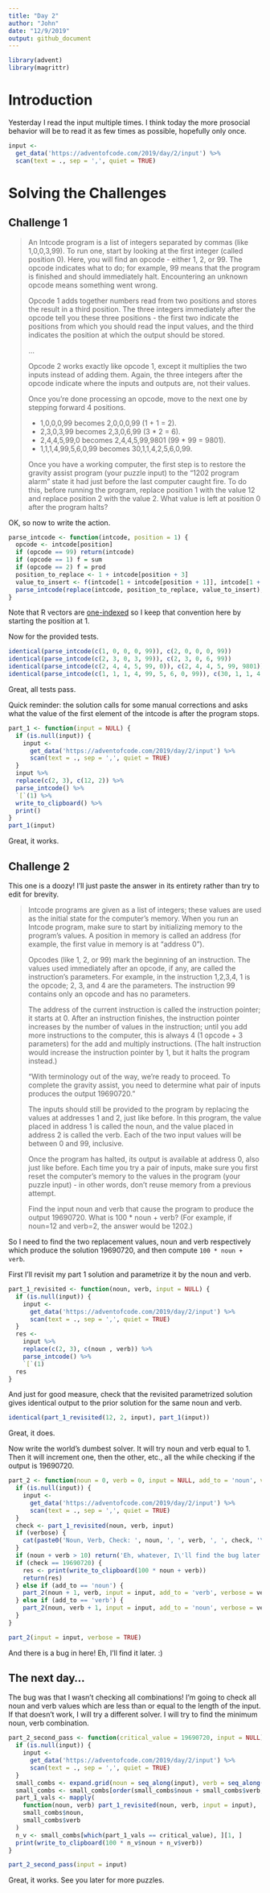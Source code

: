 ```yaml
---
title: "Day 2"
author: "John"
date: "12/9/2019"
output: github_document
---
```


```r
library(advent)
library(magrittr)
```

# Introduction

Yesterday I read the input multiple times. I think today the more prosocial behavior will be to read it as few times as possible, hopefully only once.

```r
input <- 
  get_data('https://adventofcode.com/2019/day/2/input') %>% 
  scan(text = ., sep = ',', quiet = TRUE)
```


# Solving the Challenges

## Challenge 1

> An Intcode program is a list of integers separated by commas (like 1,0,0,3,99). To run one, start by looking at the first integer (called position 0). Here, you will find an opcode - either 1, 2, or 99. The opcode indicates what to do; for example, 99 means that the program is finished and should immediately halt. Encountering an unknown opcode means something went wrong.
> 
> Opcode 1 adds together numbers read from two positions and stores the result in a third position. The three integers immediately after the opcode tell you these three positions - the first two indicate the positions from which you should read the input values, and the third indicates the position at which the output should be stored.
> 
> ...
> 
> Opcode 2 works exactly like opcode 1, except it multiplies the two inputs instead of adding them. Again, the three integers after the opcode indicate where the inputs and outputs are, not their values.
> 
> Once you're done processing an opcode, move to the next one by stepping forward 4 positions.
>
>   * 1,0,0,0,99 becomes 2,0,0,0,99 (1 + 1 = 2).
>   * 2,3,0,3,99 becomes 2,3,0,6,99 (3 * 2 = 6).
>   * 2,4,4,5,99,0 becomes 2,4,4,5,99,9801 (99 * 99 = 9801).
>   * 1,1,1,4,99,5,6,0,99 becomes 30,1,1,4,2,5,6,0,99.
> 
> Once you have a working computer, the first step is to restore the gravity assist program (your puzzle input) to the "1202 program alarm" state it had just before the last computer caught fire. To do this, before running the program, replace position 1 with the value 12 and replace position 2 with the value 2. What value is left at position 0 after the program halts?

OK, so now to write the action.

```r
parse_intcode <- function(intcode, position = 1) {
  opcode <- intcode[position]
  if (opcode == 99) return(intcode)
  if (opcode == 1) f = sum
  if (opcode == 2) f = prod
  position_to_replace <- 1 + intcode[position + 3]
  value_to_insert <- f(intcode[1 + intcode[position + 1]], intcode[1 + intcode[position + 2]])
  parse_intcode(replace(intcode, position_to_replace, value_to_insert), position + 4)
}
```

Note that R vectors are [one-indexed](https://stackoverflow.com/questions/3135325/why-do-vector-indices-in-r-start-with-1-instead-of-0) so I keep that convention here by starting the position at 1.

Now for the provided tests.

```r
identical(parse_intcode(c(1, 0, 0, 0, 99)), c(2, 0, 0, 0, 99))
identical(parse_intcode(c(2, 3, 0, 3, 99)), c(2, 3, 0, 6, 99))
identical(parse_intcode(c(2, 4, 4, 5, 99, 0)), c(2, 4, 4, 5, 99, 9801))
identical(parse_intcode(c(1, 1, 1, 4, 99, 5, 6, 0, 99)), c(30, 1, 1, 4, 2, 5, 6, 0, 99))
```

Great, all tests pass.

Quick reminder: the solution calls for some manual corrections and asks what the value of the first element of the intcode is after the program stops.

```r
part_1 <- function(input = NULL) {
  if (is.null(input)) {
    input <- 
      get_data('https://adventofcode.com/2019/day/2/input') %>% 
      scan(text = ., sep = ',', quiet = TRUE)
  }
  input %>% 
  replace(c(2, 3), c(12, 2)) %>% 
  parse_intcode() %>% 
  `[`(1) %>% 
  write_to_clipboard() %>% 
  print()
}
part_1(input)
```

Great, it works.

## Challenge 2

This one is a doozy! I'll just paste the answer in its entirety rather than try to edit for brevity.

> Intcode programs are given as a list of integers; these values are used as the initial state for the computer's memory. When you run an Intcode program, make sure to start by initializing memory to the program's values. A position in memory is called an address (for example, the first value in memory is at "address 0").
> 
> Opcodes (like 1, 2, or 99) mark the beginning of an instruction. The values used immediately after an opcode, if any, are called the instruction's parameters. For example, in the instruction 1,2,3,4, 1 is the opcode; 2, 3, and 4 are the parameters. The instruction 99 contains only an opcode and has no parameters.
> 
> The address of the current instruction is called the instruction pointer; it starts at 0. After an instruction finishes, the instruction pointer increases by the number of values in the instruction; until you add more instructions to the computer, this is always 4 (1 opcode + 3 parameters) for the add and multiply instructions. (The halt instruction would increase the instruction pointer by 1, but it halts the program instead.)
> 
> "With terminology out of the way, we're ready to proceed. To complete the gravity assist, you need to determine what pair of inputs produces the output 19690720."
> 
> The inputs should still be provided to the program by replacing the values at addresses 1 and 2, just like before. In this program, the value placed in address 1 is called the noun, and the value placed in address 2 is called the verb. Each of the two input values will be between 0 and 99, inclusive.
> 
> Once the program has halted, its output is available at address 0, also just like before. Each time you try a pair of inputs, make sure you first reset the computer's memory to the values in the program (your puzzle input) - in other words, don't reuse memory from a previous attempt.
> 
> Find the input noun and verb that cause the program to produce the output 19690720. What is 100 * noun + verb? (For example, if noun=12 and verb=2, the answer would be 1202.)

So I need to find the two replacement values, noun and verb respectively which produce the solution 19690720, and then compute `100 * noun + verb`.

First I'll revisit my part 1 solution and parametrize it by the noun and verb.

```r
part_1_revisited <- function(noun, verb, input = NULL) {
  if (is.null(input)) {
    input <- 
      get_data('https://adventofcode.com/2019/day/2/input') %>% 
      scan(text = ., sep = ',', quiet = TRUE)
  }
  res <-
    input %>% 
    replace(c(2, 3), c(noun , verb)) %>% 
    parse_intcode() %>% 
    `[`(1)
  res
}
```

And just for good measure, check that the revisited parametrized solution gives identical output to the prior solution for the same noun and verb.

```r
identical(part_1_revisited(12, 2, input), part_1(input))
```

Great, it does.

Now write the world's dumbest solver. It will try noun and verb equal to 1. Then it will increment one, then the other, etc., all the while checking if the output is 19690720.

```r
part_2 <- function(noun = 0, verb = 0, input = NULL, add_to = 'noun', verbose = TRUE) {
  if (is.null(input)) {
    input <- 
      get_data('https://adventofcode.com/2019/day/2/input') %>% 
      scan(text = ., sep = ',', quiet = TRUE)
  }
  check <- part_1_revisited(noun, verb, input)
  if (verbose) {
    cat(paste0('Noun, Verb, Check: ', noun, ', ', verb, ', ', check, '\n'))
  }
  if (noun + verb > 10) return('Eh, whatever, I\'ll find the bug later!')
  if (check == 19690720) {
    res <- print(write_to_clipboard(100 * noun + verb))
    return(res)
  } else if (add_to == 'noun') {
    part_2(noun + 1, verb, input = input, add_to = 'verb', verbose = verbose)
  } else if (add_to == 'verb') {
    part_2(noun, verb + 1, input = input, add_to = 'noun', verbose = verbose)
  }
}
```

```r
part_2(input = input, verbose = TRUE)
```

And there is a bug in here! Eh, I'll find it later. :)

## The next day...

The bug was that I wasn't checking all combinations! I'm going to check all noun and verb values which are less than or equal to the length of the input. If that doesn't work, I will try a different solver. I will try to find the minimum noun, verb combination.

```r
part_2_second_pass <- function(critical_value = 19690720, input = NULL) {
  if (is.null(input)) {
    input <- 
      get_data('https://adventofcode.com/2019/day/2/input') %>% 
      scan(text = ., sep = ',', quiet = TRUE)
  }
  small_combs <- expand.grid(noun = seq_along(input), verb = seq_along(input))
  small_combs <- small_combs[order(small_combs$noun + small_combs$verb, small_combs$noun), ]
  part_1_vals <- mapply(
    function(noun, verb) part_1_revisited(noun, verb, input = input), 
    small_combs$noun, 
    small_combs$verb
  )
  n_v <- small_combs[which(part_1_vals == critical_value), ][1, ]
  print(write_to_clipboard(100 * n_v$noun + n_v$verb))
}
```

```r
part_2_second_pass(input = input)
```

Great, it works. See you later for more puzzles.

